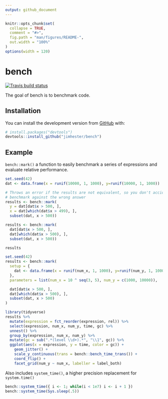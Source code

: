 ```yaml
---
output: github_document
---
```


<!-- README.md is generated from README.Rmd. Please edit that file -->

```r
knitr::opts_chunk$set(
  collapse = TRUE,
  comment = "#>",
  fig.path = "man/figures/README-",
  out.width = "100%"
)
options(width = 120)
```
# bench

[![Travis build status](https://travis-ci.org/jimhester/bench.svg?branch=master)](https://travis-ci.org/jimhester/bench)


The goal of bench is to benchmark code.

## Installation

You can install the development version from [GitHub](https://github.com/) with:

``` r
# install.packages("devtools")
devtools::install_github("jimhester/bench")
```

## Example

`bench::mark()` a function to easily benchmark a series of expressions and
evaluate relative performance.

```r
set.seed(42)
dat <- data.frame(x = runif(10000, 1, 1000), y=runif(10000, 1, 1000))

# Throws an error if the results are not equivalent, so you don't accidentally
# benchmark against the wrong answer
results <- bench::mark(
  y = dat[dat$x > 500, ],
  x = dat[which(dat$x > 499), ],
  subset(dat, x > 500))

results <- bench::mark(
  dat[dat$x > 500, ],
  dat[which(dat$x > 500), ],
  subset(dat, x > 500))

results
```

```r
set.seed(42)
results <- bench::mark(
  setup = {
    dat <- data.frame(x = runif(num_x, 1, 1000), y=runif(num_y, 1, 1000))
  },
  parameters = list(num_x = 10 ^ seq(3, 5), num_y = c(1000, 10000)),

  dat[dat$x > 500, ],
  dat[which(dat$x > 500), ],
  subset(dat, x > 500)
)
```

```r
library(tidyverse)
results %>%
  mutate(expression = fct_reorder(expression, rel)) %>%
  select(expression, num_x, num_y, time, gc) %>%
  unnest() %>%
  group_by(expression, num_x, num_y) %>%
  mutate(gc = sub(".*(level \\d+).*", "\\1", gc)) %>%
  ggplot(aes(x = expression, y = time, color = gc)) +
    geom_jitter() +
    scale_y_continuous(trans = bench::bench_time_trans()) +
    coord_flip() +
    facet_grid(num_y ~ num_x, labeller = label_both)
```

Also includes `system_time()`, a higher precision replacement for `system.time()`

```r
bench::system_time({ i <- 1; while(i < 1e7) i <- i + 1 })
bench::system_time(Sys.sleep(.5))
```
